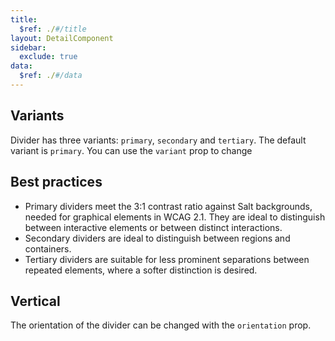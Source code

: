 ```yaml
---
title:
  $ref: ./#/title
layout: DetailComponent
sidebar:
  exclude: true
data:
  $ref: ./#/data
---
```


## Variants

Divider has three variants: `primary`, `secondary` and `tertiary`. The default variant is `primary`. You can use the `variant` prop to change

## Best practices

- Primary dividers meet the 3:1 contrast ratio against Salt backgrounds, needed for graphical elements in WCAG 2.1. They are ideal to distinguish between interactive elements or between distinct interactions.
- Secondary dividers are ideal to distinguish between regions and containers.
- Tertiary dividers are suitable for less prominent separations between repeated elements, where a softer distinction is desired.

<LivePreview componentName="divider" exampleName="Variants" />

## Vertical

The orientation of the divider can be changed with the `orientation` prop.

<LivePreview componentName="divider" exampleName="Vertical" />
